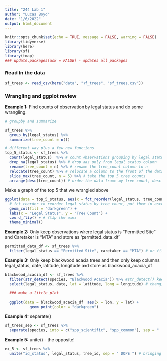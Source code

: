 ```yaml
---
title: "244 Lab 1"
author: "Lucas Boyd"
date: "1/6/2022"
output: html_document
---
```


```r
knitr::opts_chunk$set(echo = TRUE, message = FALSE, warning = FALSE)
library(tidyverse)
library(here)
library(sf)
library(tmap)
### update.packages(ask = FALSE) - updates all packages

```

### Read in the data

```r
sf_trees <- read_csv(here("data", "sf_trees", "sf_trees.csv"))
```


### Wrangling and ggplot review

**Example 1:** Find counts of observation by legal status and do some wrangling. 

```r
# groupby and summarize

sf_trees %>% 
  group_by(legal_status) %>% 
  summarize(tree_count = n())

# different way plus a few new functions
top_5_status <- sf_trees %>% 
  count(legal_status)  %>% # count observations grouping by legal status
  drop_na(legal_status) %>% # drop nas only from legal status column
  rename(tree_count = n) %>% # rename the tree_count column to n
  relocate(tree_count) %>% # relocate a column to the front of the dataframe
  slice_max(tree_count, n = 5) %>% # take the top 5 tree counts
  arrange(desc(tree_count)) # order the data frame my tree count, desc () function reverses order


```

Make a graph of the top 5 that we wrangled above

```r
ggplot(data = top_5_status, aes(x = fct_reorder(legal_status, tree_count), y = tree_count)) +
  # fct_reorder to reorder legal status by tree count, put them in ascending order
  geom_col(fill = "darkgreen") +
  labs(x = "Legal Status", y = "Tree Count") +
  coord_flip() + # flip the axes
  theme_minimal()
```

**Example 2:** Only keep observations where legal status is "Permitted Site" and Caretaker is "MTA" and store as 'permitted_data_df'

```r
permitted_data_df <- sf_trees %>% 
  filter(legal_status == "Permitted Site", caretaker == "MTA") # or filter %in% c()
```

**Example 3:** Only keep blackwood acacia trees and then only keep columns legal_status, date, latitude, longitude and store as blackwood_acacia_df

```r
blackwood_acacia_df <- sf_trees %>% 
  filter(str_detect(species, "Blackwood Acacia")) %>% #str_detect() keeps rows that finds those words within the observation, even if there are other words in that cell
  select(legal_status, date, lat = latitude, long = longitude) # changing the name of columns within select. cool! 
  
  ### make a little plot 
  
  ggplot(data = blackwood_acacia_df, aes(x = lon, y = lat) +
           geom_point(color = "darkgreen") 
```

**Example 4:** separate()

```r
sf_trees_sep <- sf_trees %>% 
  separate(species, into = c("spp_scientific", "spp_common"), sep = " :: ") %>% # separate into these two columns, separate by ::
```

**Example 5:** unite() - the opposite!

```r
ex_5 <- sf_trees %>% 
  unite("id_status", legal_status, tree_id, sep = " DOPE ") # bringing two columns together
```






